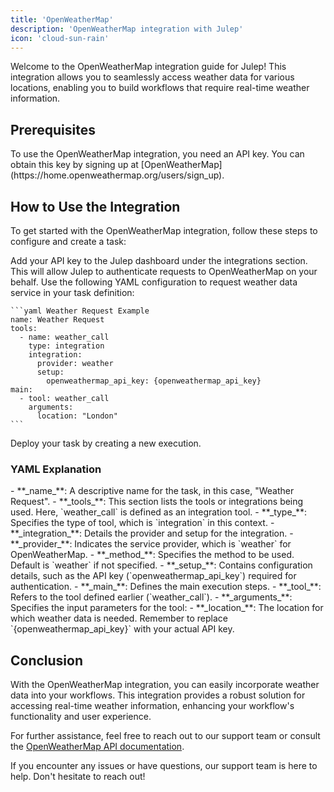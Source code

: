 ```yaml
---
title: 'OpenWeatherMap'
description: 'OpenWeatherMap integration with Julep'
icon: 'cloud-sun-rain'
---
```


Welcome to the OpenWeatherMap integration guide for Julep! This integration allows you to seamlessly access weather data for various locations, enabling you to build workflows that require real-time weather information.

## Prerequisites

<Info type="info" title="API Key Required">
  To use the OpenWeatherMap integration, you need an API key. You can obtain this key by signing up at [OpenWeatherMap](https://home.openweathermap.org/users/sign_up).
</Info>

## How to Use the Integration

To get started with the OpenWeatherMap integration, follow these steps to configure and create a task:

<Steps>
  <Step title="Configure Your API key">
    Add your API key to the Julep dashboard under the integrations section. This will allow Julep to authenticate requests to OpenWeatherMap on your behalf.
  </Step>
  <Step title="Create Task Definition">
    Use the following YAML configuration to request weather data service in your task definition:

    ```yaml Weather Request Example
    name: Weather Request
    tools:
      - name: weather_call
        type: integration
        integration:
          provider: weather
          setup:
            openweathermap_api_key: {openweathermap_api_key}
    main:
      - tool: weather_call
        arguments:
          location: "London"
    ```
  </Step>
  <Step title="Run Task">
    Deploy your task by creating a new execution.
  </Step>
</Steps>

### YAML Explanation

<AccordionGroup>
  <Accordion title="Basic Configuration">
    - **_name_**: A descriptive name for the task, in this case, "Weather Request".
    - **_tools_**: This section lists the tools or integrations being used. Here, `weather_call` is defined as an integration tool.
  </Accordion>

  <Accordion title="Tool Configuration">
    - **_type_**: Specifies the type of tool, which is `integration` in this context.
    - **_integration_**: Details the provider and setup for the integration.
      - **_provider_**: Indicates the service provider, which is `weather` for OpenWeatherMap.
      - **_method_**: Specifies the method to be used. Default is `weather` if not specified.
      - **_setup_**: Contains configuration details, such as the API key (`openweathermap_api_key`) required for authentication.
  </Accordion>

  <Accordion title="Workflow Configuration">
    - **_main_**: Defines the main execution steps.
        - **_tool_**: Refers to the tool defined earlier (`weather_call`).
        - **_arguments_**: Specifies the input parameters for the tool:
          - **_location_**: The location for which weather data is needed.

  </Accordion>
</AccordionGroup>

<Note>
  Remember to replace `{openweathermap_api_key}` with your actual API key.
</Note>

## Conclusion

With the OpenWeatherMap integration, you can easily incorporate weather data into your workflows. 
This integration provides a robust solution for accessing real-time weather information, enhancing your workflow's functionality and user experience.

For further assistance, feel free to reach out to our support team or consult the [OpenWeatherMap API documentation](https://openweathermap.org/api). 

<Callout type="success" title="Need Help?">
  If you encounter any issues or have questions, our support team is here to help. Don't hesitate to reach out!
</Callout> 